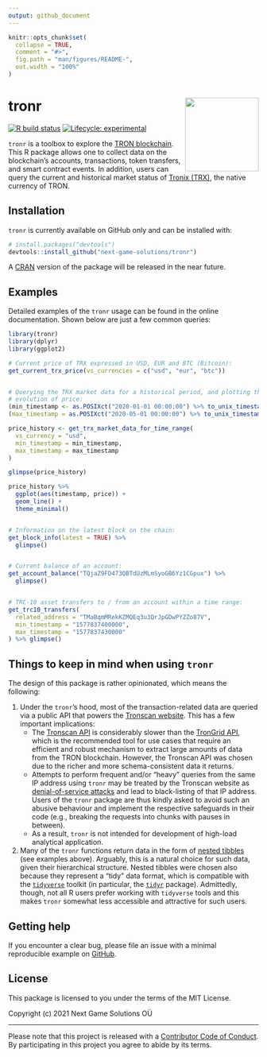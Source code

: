 ```yaml
---
output: github_document
---
```


<!-- README.md is generated from README.Rmd. Please edit that file -->

```r
knitr::opts_chunk$set(
  collapse = TRUE,
  comment = "#>",
  fig.path = "man/figures/README-",
  out.width = "100%"
)
```

# tronr <a href='https://github.com/next-game-solutions/tronr/'><img src="man/figures/hex-tronr.png" align="right" height="148"/></a>

<!-- badges: start -->

[![R build status](https://github.com/next-game-solutions/tronr/actions/workflows/r.yml/badge.svg)](https://github.com/next-game-solutions/tronr/actions/workflows/r.yml) [![Lifecycle: experimental](https://img.shields.io/badge/lifecycle-experimental-orange.svg)](https://lifecycle.r-lib.org/articles/stages.html#experimental)

<!-- badges: end -->

`tronr` is a toolbox to explore the [TRON blockchain](https://tron.network/index?lng=en). This R package allows one to collect data on the blockchain's accounts, transactions, token transfers, and smart contract events. In addition, users can query the current and historical market status of [Tronix (TRX)](https://tron.network/trx?lng=en), the native currency of TRON.

## Installation

`tronr` is currently available on GitHub only and can be installed with:

``` r
# install.packages("devtools")
devtools::install_github("next-game-solutions/tronr")
```

A [CRAN](https://cran.r-project.org/) version of the package will be released in the near future.

## Examples

Detailed examples of the `tronr` usage can be found in the online documentation. Shown below are just a few common queries:

```r
library(tronr)
library(dplyr)
library(ggplot2)

# Current price of TRX expressed in USD, EUR and BTC (Bitcoin):
get_current_trx_price(vs_currencies = c("usd", "eur", "btc"))


# Querying the TRX market data for a historical period, and plotting the 
# evolution of price:
(min_timestamp <- as.POSIXct("2020-01-01 00:00:00") %>% to_unix_timestamp())
(max_timestamp = as.POSIXct("2020-05-01 00:00:00") %>% to_unix_timestamp())

price_history <- get_trx_market_data_for_time_range(
  vs_currency = "usd",
  min_timestamp = min_timestamp,
  max_timestamp = max_timestamp
)

glimpse(price_history)

price_history %>% 
  ggplot(aes(timestamp, price)) +
  geom_line() +
  theme_minimal()


# Information on the latest block on the chain:
get_block_info(latest = TRUE) %>% 
  glimpse()


# Current balance of an account:
get_account_balance("TQjaZ9FD473QBTdUzMLmSyoGB6Yz1CGpux") %>% 
  glimpse()


# TRC-10 asset transfers to / from an account within a time range:
get_trc10_transfers(
  related_address = "TMaBqmMRekKZMQEq3u3QrJpGDwPYZZo87V",
  min_timestamp = "1577837400000",
  max_timestamp = "1577837430000"
) %>% glimpse()
```

## Things to keep in mind when using `tronr`

The design of this package is rather opinionated, which means the following:

1. Under the `tronr`'s hood, most of the transaction-related data are queried via a public API that powers the [Tronscan website](https://tronscan.org/). This has a few important implications:
    - The [Tronscan API](https://github.com/tronscan/tronscan-frontend/blob/master/document/api.md "Tronscan API") is considerably slower than the [TronGrid API](https://www.trongrid.io/), which is the recommended tool for use cases that require an efficient and robust mechanism to extract large amounts of data from the TRON blockchain. However, the Tronscan API was chosen due to the richer and more schema-consistent data it returns.
    - Attempts to perform frequent and/or "heavy" queries from the same IP address using `tronr` may be treated by the Tronscan website as [denial-of-service attacks](https://www.cloudflare.com/en-gb/learning/ddos/glossary/denial-of-service/) and lead to black-listing of that IP address. Users of the `tronr` package are thus kindly asked to avoid such an abusive behaviour and implement the respective safeguards in their code (e.g., breaking the requests into chunks with pauses in between).
    - As a result, `tronr` is not intended for development of high-load analytical application.
2. Many of the `tronr` functions return data in the form of [nested tibbles](https://tidyr.tidyverse.org/articles/nest.html) (see examples above). Arguably, this is a natural choice for such data, given their hierarchical structure. Nested tibbles were chosen also because they represent a "tidy" data format, which is compatible with the [`tidyverse`](https://www.tidyverse.org/ "tidyverse") toolkit (in particular, the [`tidyr`](https://tidyr.tidyverse.org/ "tidyr") package). Admittedly, though, not all R users prefer working with `tidyverse` tools and this makes `tronr` somewhat less accessible and attractive for such users.


## Getting help

If you encounter a clear bug, please file an issue with a minimal reproducible example on [GitHub](https://github.com/next-game-solutions/tronr/issues).


## License

This package is licensed to you under the terms of the MIT License.

Copyright (c) 2021 Next Game Solutions OÜ

---

Please note that this project is released with a [Contributor Code of Conduct](https://www.contributor-covenant.org/version/1/0/0/code-of-conduct/). By participating in this project you agree to abide by its terms.
